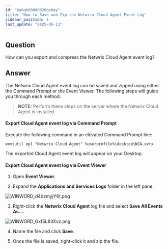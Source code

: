 ```yaml
---
id: "ka0qk00000020qxkay"
title: "How to Save and Zip the Netwrix Cloud Agent Event Log"
sidebar_position: 1
last_update: "2025-05-13"
---
```


## Question

How can you export and compress the Netwrix Cloud Agent event log?

## Answer

The Netwrix Cloud Agent event log can be saved and zipped using either the Command Prompt or the Event Viewer. The following steps will guide you through each method: 

> **NOTE:** Perform these steps on the server where the Netwrix Cloud Agent is installed. 

####  Export Cloud Agent event log via Command Prompt 

Execute the following command in an elevated Command Prompt line:
    
    
    wevtutil epl "Netwrix Cloud Agent" %userprofile%\desktop\NCA.evtx

The exported Cloud Agent event log will appear on your Desktop.

####  Export Cloud Agent event log via Event Viewer 

  1. Open **Event Viewer**.

  2. Expand the **Applications and Services Logs** folder in the left pane. 

![WINWORD_d4dzmyjY6t.png](/img/ka0qk00000020qxkay/kA0Qk00000020QXKAY_fbd79cf1-790c-4423-bcc2-555c80224764.png)  
  

  3. Right-click the **Netwrix Cloud Agent** log file and select **Save All Events As...**. 

![WINWORD_Gxf5L83Xvz.png](/img/ka0qk00000020qxkay/kA0Qk00000020QXKAY_c1e69309-431f-4f17-87d7-4169fbfc7489.png)  
  

  4. Name the file and click **Save**.

  5. Once the file is saved, right-click it and zip the file.

